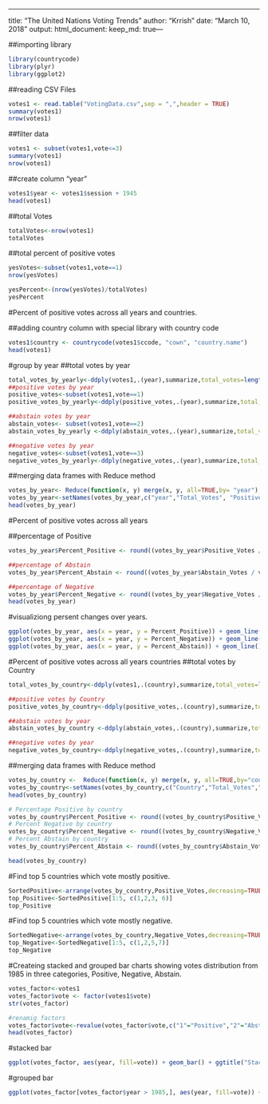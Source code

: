 ---
title: "The United Nations Voting Trends"
author: "Krrish"
date: "March 10, 2018"
output:
  html_document:
    keep_md: true---

##importing library
```{r , echo=TRUE}
library(countrycode)
library(plyr)
library(ggplot2)
```
##reading CSV Files
```{r , echo=TRUE}
votes1 <- read.table("VotingData.csv",sep = ",",header = TRUE)
summary(votes1)
nrow(votes1)
```
##filter data
```{r , echo=TRUE}
votes1 <- subset(votes1,vote<=3)
summary(votes1)
nrow(votes1)
```
##create column "year"
```{r , echo=TRUE}
votes1$year <- votes1$session + 1945
head(votes1)
```
##total Votes
```{r , echo=TRUE}
totalVotes<-nrow(votes1)
totalVotes
```

##total percent of positive votes
```{r , echo=TRUE}
yesVotes<-subset(votes1,vote==1)
nrow(yesVotes)

yesPercent<-(nrow(yesVotes)/totalVotes)
yesPercent
```
#Percent of positive votes across all years and countries.

##adding country column with special library with country code
```{r , echo=TRUE}
votes1$country <- countrycode(votes1$ccode, "cown", "country.name")
head(votes1)
```
#group by year
##total votes by year
```{r , echo=TRUE}
total_votes_by_yearly<-ddply(votes1,.(year),summarize,total_votes=length(vote))
##positive votes by year
positive_votes<-subset(votes1,vote==1)
positive_votes_by_yearly<-ddply(positive_votes,.(year),summarize,total_votes=length(vote))

##abstain votes by year 
abstain_votes<- subset(votes1,vote==2) 
abstain_votes_by_yearly <-ddply(abstain_votes,.(year),summarize,total_votes=length(vote))

##negative votes by year
negative_votes<-subset(votes1,vote==3)
negative_votes_by_yearly<-ddply(negative_votes,.(year),summarize,total_votes=length(vote))
```
##merging data frames with Reduce method
```{r , echo=TRUE}
votes_by_year<- Reduce(function(x, y) merge(x, y, all=TRUE,by= "year"), list(total_votes_by_yearly, positive_votes_by_yearly, abstain_votes_by_yearly, negative_votes_by_yearly))
votes_by_year<-setNames(votes_by_year,c("year","Total_Votes", "Positive_Votes", "Abstain_Votes", "Negative_Votes"))
head(votes_by_year)
```
#Percent of positive votes across all years

##percentage of Positive
```{r , echo=TRUE}
votes_by_year$Percent_Positive <- round((votes_by_year$Positive_Votes / votes_by_year$Total_Votes), 2)

##percentage of Abstain 
votes_by_year$Percent_Abstain <- round((votes_by_year$Abstain_Votes / votes_by_year$Total_Votes), 2)

##percentage of Negative
votes_by_year$Percent_Negative <- round((votes_by_year$Negative_Votes / votes_by_year$Total_Votes), 2)
head(votes_by_year)
```

#visualiziong persent changes over years. 
```{r , echo=TRUE}
ggplot(votes_by_year, aes(x = year, y = Percent_Positive)) + geom_line() + geom_smooth() + ggtitle("Trends in Positive Percent and Year") 
ggplot(votes_by_year, aes(x = year, y = Percent_Negative)) + geom_line() + geom_smooth() + ggtitle("Trends in Negative Percent and Year") 
ggplot(votes_by_year, aes(x = year, y = Percent_Abstain)) + geom_line() + geom_smooth() + ggtitle("Trends in Abstain Percent and Year") 

```
#Percent of positive votes across all years countries
##total votes by Country
```{r , echo=TRUE}
total_votes_by_country<-ddply(votes1,.(country),summarize,total_votes=length(vote))

##positive votes by Country
positive_votes_by_country<-ddply(positive_votes,.(country),summarize,total_votes=length(vote))

##abstain votes by year 
abstain_votes_by_country <-ddply(abstain_votes,.(country),summarize,total_votes=length(vote))

##negative votes by year
negative_votes_by_country<-ddply(negative_votes,.(country),summarize,total_votes=length(vote))

```
##merging data frames with Reduce method
```{r , echo=TRUE}
votes_by_country <-  Reduce(function(x, y) merge(x, y, all=TRUE,by="country"), list(total_votes_by_country, positive_votes_by_country, abstain_votes_by_country,negative_votes_by_country))
votes_by_country<-setNames(votes_by_country,c("Country","Total_Votes","Positive_Votes","Abstain_Votes","Negative_Votes"))
head(votes_by_country)
```

```{r , echo=TRUE}
# Percentage Positive by country
votes_by_country$Percent_Positive <- round((votes_by_country$Positive_Votes / votes_by_country$Total_Votes), 3)
# Percent Negative by country 
votes_by_country$Percent_Negative <- round((votes_by_country$Negative_Votes / votes_by_country$Total_Votes), 3)
# Percent Abstain by country 
votes_by_country$Percent_Abstain <- round((votes_by_country$Abstain_Votes / votes_by_country$Total_Votes), 3)

head(votes_by_country)
```
#Find top 5 countries which vote mostly positive.
```{r , echo=TRUE}
SortedPositive<-arrange(votes_by_country,Positive_Votes,decreasing=TRUE)
top_Positive<-SortedPositive[1:5, c(1,2,3, 6)]
top_Positive
```
#Find top 5 countries which vote mostly negative.
```{r , echo=TRUE}
SortedNegative<-arrange(votes_by_country,Negative_Votes,decreasing=TRUE)
top_Negative<-SortedNegative[1:5, c(1,2,5,7)]
top_Negative
```


#Createing stacked and grouped bar charts showing votes distribution from 1985 in three categories, Positive, Negative, Abstain.
```{r , echo=TRUE}
votes_factor<-votes1
votes_factor$vote <- factor(votes1$vote)
str(votes_factor)

#renamig factors
votes_factor$vote<-revalue(votes_factor$vote,c("1"="Positive","2"="Abstain","3"="Negative"))
head(votes_factor)

```
#stacked bar 
```{r , echo=TRUE}
ggplot(votes_factor, aes(year, fill=vote)) + geom_bar() + ggtitle("Stacked Bar Showing votes distribution yearly")

```

#grouped bar
```{r , echo=TRUE}
ggplot(votes_factor[votes_factor$year > 1985,], aes(year, fill=vote)) + geom_bar(position = "dodge") +ggtitle("Grouped Bar Showing votes distribution yearly")

```

